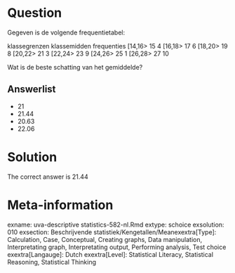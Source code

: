Question
========

Gegeven is de volgende frequentietabel:

klassegrenzen klassemidden frequenties
[14,16> 15 4
[16,18> 17 6
[18,20> 19 8
[20,22> 21 3
[22,24> 23 9
[24,26> 25 1
[26,28> 27 10

Wat is de beste schatting van het gemiddelde? 

Answerlist
----------
* 21
* 21.44
* 20.63
* 22.06

Solution
========

The correct answer is  21.44 

Meta-information
================
exname: uva-descriptive statistics-582-nl.Rmd 
extype: schoice 
exsolution: 010 
exsection: Beschrijvende statistiek/Kengetallen/Meanexextra[Type]: Calculation, Case, Conceptual, Creating graphs, Data manipulation, Interpretating graph, Interpretating output, Performing analysis, Test choice 
exextra[Langauge]: Dutch 
exextra[Level]: Statistical Literacy, Statistical Reasoning, Statistical Thinking 
